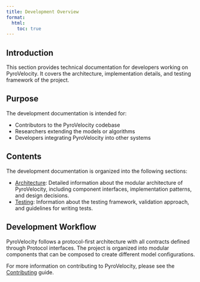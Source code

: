 ```yaml
---
title: Development Overview
format:
  html:
    toc: true
---
```


## Introduction

This section provides technical documentation for developers working on PyroVelocity. It covers the architecture, implementation details, and testing framework of the project.

## Purpose

The development documentation is intended for:

- Contributors to the PyroVelocity codebase
- Researchers extending the models or algorithms
- Developers integrating PyroVelocity into other systems

## Contents

The development documentation is organized into the following sections:

- [Architecture](architecture.qmd): Detailed information about the modular architecture of PyroVelocity, including component interfaces, implementation patterns, and design decisions.
- [Testing](testing.qmd): Information about the testing framework, validation approach, and guidelines for writing tests.

## Development Workflow

PyroVelocity follows a protocol-first architecture with all contracts defined through Protocol interfaces. The project is organized into modular components that can be composed to create different model configurations.

For more information on contributing to PyroVelocity, please see the [Contributing](../about/contributing.qmd) guide.
